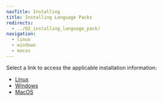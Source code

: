 ```yaml
---
navTitle: Installing
title: Installing Language Packs
redirects:
  - ../02_installing_language_pack/
navigation:
  - linux
  - windows
  - macos
---
```


Select a link to access the applicable installation information:

- [Linux](linux)
- [Windows](windows)
- [MacOS](macos)
